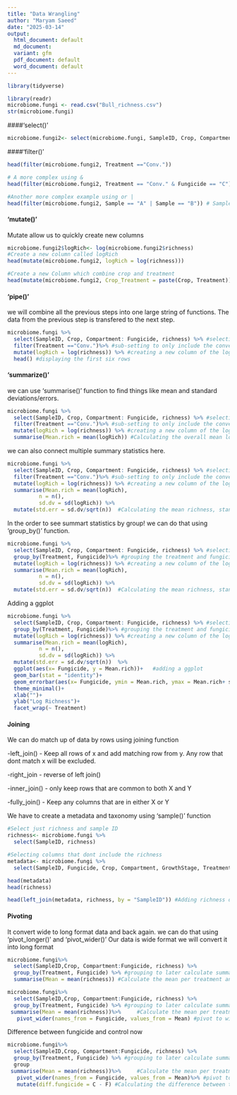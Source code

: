 ```yaml
---
title: "Data Wrangling"
author: "Maryam Saeed"
date: "2025-03-14"
output:
  html_document: default
  md_document:
  variant: gfm
  pdf_document: default
  word_document: default
---
```


```r
library(tidyverse)
```
```r
library(readr)
microbiome.fungi <- read.csv("Bull_richness.csv")
str(microbiome.fungi)
```


####'select()'
```r
microbiome.fungi2<- select(microbiome.fungi, SampleID, Crop, Compartment: Fungicide, richness)

```

####'filter()'
```r
head(filter(microbiome.fungi2, Treatment =="Conv."))

# A more complex using &
head(filter(microbiome.fungi2, Treatment == "Conv." & Fungicide == "C"))

#Another more complex example using or |
head(filter(microbiome.fungi2, Sample == "A" | Sample == "B")) # Samples A or B
```
#### 'mutate()'

Mutate allow us to quickly create new columns
```r
microbiome.fungi2$logRich<- log(microbiome.fungi2$richness)
#Create a new column called logRich
head(mutate(microbiome.fungi2, logRich = log(richness)))

#Create a new Column which combine crop and treatment
head(mutate(microbiome.fungi2, Crop_Treatment = paste(Crop, Treatment)))
```

#### 'pipe()'

we will combine all the previous steps into one large string of functions.
The data from the previous step is transfered to the next step.

```r
microbiome.fungi %>%
  select(SampleID, Crop, Compartment: Fungicide, richness) %>% #selecting columns
  filter(Treatment =="Conv.")%>% #sub-setting to only include the conventional treatment
  mutate(logRich = log(richness)) %>% #creating a new column of the log richness
  head() #displaying the first six rows
```
#### 'summarize()'
we can use 'summarise()' function to find things like mean and standard deviations/errors.

```r
microbiome.fungi %>%
  select(SampleID, Crop, Compartment: Fungicide, richness) %>% #selecting columns
  filter(Treatment =="Conv.")%>% #sub-setting to only include the conventional treatment
  mutate(logRich = log(richness)) %>% #creating a new column of the log richness
  summarise(Mean.rich = mean(logRich)) #Calculating the overall mean log richness within the conventionally managed treatment
```

we can also connect multiple summary statistics here.

```r
microbiome.fungi %>%
  select(SampleID, Crop, Compartment: Fungicide, richness) %>% #selecting columns
  filter(Treatment =="Conv.")%>% #sub-setting to only include the conventional treatment
  mutate(logRich = log(richness)) %>% #creating a new column of the log richness
  summarise(Mean.rich = mean(logRich), 
          n = n(),
          sd.dv = sd(logRich)) %>%
  mutate(std.err = sd.dv/sqrt(n))  #Calculating the mean richness, standard deviation nd standard error
```

In the order to see summart statistics by group! we can do that using 'group_by()' function.
```r
microbiome.fungi %>%
  select(SampleID, Crop, Compartment: Fungicide, richness) %>% #selecting columns
  group_by(Treatment, Fungicide)%>% #grouping the treatment and fungicide to later calculate summary stats by the group
  mutate(logRich = log(richness)) %>% #creating a new column of the log richness
  summarise(Mean.rich = mean(logRich), 
          n = n(),
          sd.dv = sd(logRich)) %>%
  mutate(std.err = sd.dv/sqrt(n))  #Calculating the mean richness, standard deviation nd standard error
```

Adding a ggplot

```r
microbiome.fungi %>%
  select(SampleID, Crop, Compartment: Fungicide, richness) %>% #selecting columns
  group_by(Treatment, Fungicide)%>% #grouping the treatment and fungicide to later calculate summary stats by the group
  mutate(logRich = log(richness)) %>% #creating a new column of the log richness
  summarise(Mean.rich = mean(logRich), 
          n = n(),
          sd.dv = sd(logRich)) %>%
  mutate(std.err = sd.dv/sqrt(n))  %>%
  ggplot(aes(x= Fungicide, y = Mean.rich))+   #adding a ggplot
  geom_bar(stat = "identity")+
  geom_errorbar(aes(x= Fungicide, ymin = Mean.rich, ymax = Mean.rich+ std.err), width = 0.4)+
  theme_minimal()+
  xlab("")+
  ylab("Log Richness")+
  facet_wrap(~ Treatment)
```

#### Joining

We can do match up of data by rows using joining function

 -left_join()
    - Keep all rows of x and add matching row from y. Any row that dont match x will be excluded.
    
  -right_join
     - reverse of left join()
     
  -inner_join()
     - only keep rows that are common to both X and Y
     
  -fully_join()
     - Keep any columns that are in either X or Y

We have to create a metadata and taxonomy using 'sample()' function

```r
#Select just richness and sample ID
richness<- microbiome.fungi %>%
  select(SampleID, richness)

#Selecting columns that dont include the richness
metadata<- microbiome.fungi %>%
  select(SampleID, Fungicide, Crop, Compartment, GrowthStage, Treatment, Rep, Sample)

head(metadata)
head(richness)

head(left_join(metadata, richness, by = "SampleID")) #Adding richness data to metadata on the common column of the sample ID
```
#### Pivoting
It convert wide to long format data and back again. we can do that using 'pivot_longer()'
and 'pivot_wider()'
Our data is wide format we will convert it into long format

```r
microbiome.fungi%>%
  select(SampleID,Crop, Compartment:Fungicide, richness) %>%
  group_by(Treatment, Fungicide) %>% #grouping to later calculate summary stats by group
  summarise(Mean = mean(richness)) #Calculate the mean per treatment and fungicide
```

```r
microbiome.fungi%>%
  select(SampleID,Crop, Compartment:Fungicide, richness) %>%
  group_by(Treatment, Fungicide) %>% #grouping to later calculate summary stats by group
 summarise(Mean = mean(richness))%>%     #Calculate the mean per treatment and fungicide
   pivot_wider(names_from = Fungicide, values_from = Mean) #pivot to wider format
```

Difference between fungicide and control now

```r
microbiome.fungi%>%
  select(SampleID,Crop, Compartment:Fungicide, richness) %>%
  group_by(Treatment, Fungicide) %>% #grouping to later calculate summary stats by
  group
 summarise(Mean = mean(richness))%>%     #Calculate the mean per treatment and fungicide
   pivot_wider(names_from = Fungicide, values_from = Mean)%>% #pivot to wider format
   mutate(diff.fungicide = C - F) #Calculating the difference between the means
```




